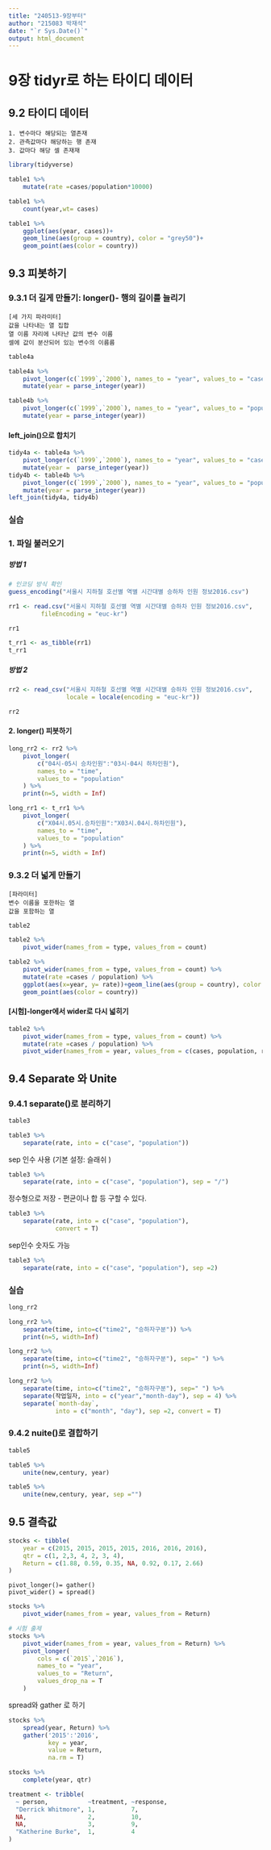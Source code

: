 ```yaml
---
title: "240513-9장부터"
author: "215083 박재석"
date: "`r Sys.Date()`"
output: html_document
---
```

# 9장 tidyr로 하는 타이디 데이터 
## 9.2 타이디 데이터
```
1. 변수마다 해당되는 열존재
2. 관측값마다 해당하는 행 존재
3. 값마다 해당 셀 존재재
```
```r
library(tidyverse)
```
```r
table1 %>% 
    mutate(rate =cases/population*10000)
```
```r
table1 %>% 
    count(year,wt= cases)
```
```r
table1 %>% 
    ggplot(aes(year, cases))+
    geom_line(aes(group = country), color = "grey50")+
    geom_point(aes(color = country))
```
## 9.3 피봇하기 
### 9.3.1 더 길게 만들기: longer()- 행의 길이를 늘리기
```
[세 가지 파라미터]
값을 나타내는 열 집합
열 이름 자리에 나타난 값의 변수 이름
셀에 값이 분산되어 있는 변수의 이름름 
```
```r
table4a
```
```r

table4a %>% 
    pivot_longer(c(`1999`,`2000`), names_to = "year", values_to = "cases") %>% 
    mutate(year = parse_integer(year))

```
```r
table4b %>% 
    pivot_longer(c(`1999`,`2000`), names_to = "year", values_to = "population") %>% 
    mutate(year = parse_integer(year))

```
#### left_join()으로 합치기 
```r
tidy4a <- table4a %>% 
    pivot_longer(c(`1999`,`2000`), names_to = "year", values_to = "cases") %>% 
    mutate(year =  parse_integer(year))
tidy4b <- table4b %>% 
    pivot_longer(c(`1999`,`2000`), names_to = "year", values_to = "population") %>% 
    mutate(year = parse_integer(year))
left_join(tidy4a, tidy4b)
```
### 실습 
### 1. 파일 불러오기 
##### 방법 1
```r
# 인코딩 방식 확인 
guess_encoding("서울시 지하철 호선별 역별 시간대별 승하차 인원 정보2016.csv")
```
```r
rr1 <- read.csv("서울시 지하철 호선별 역별 시간대별 승하차 인원 정보2016.csv",
         fileEncoding = "euc-kr")

rr1
```
```r
t_rr1 <- as_tibble(rr1)
t_rr1
```
##### 방법 2
```r
rr2 <- read_csv("서울시 지하철 호선별 역별 시간대별 승하차 인원 정보2016.csv",
                locale = locale(encoding = "euc-kr"))
```
```r
rr2
```

#### 2. longer() 피봇하기 

```r
long_rr2 <- rr2 %>% 
    pivot_longer(
        c("04시-05시 승차인원":"03시-04시 하차인원"),
        names_to = "time",
        values_to = "population"
    ) %>% 
    print(n=5, width = Inf)
```
```r
long_rr1 <- t_rr1 %>% 
    pivot_longer(
        c("X04시.05시.승차인원":"X03시.04시.하차인원"),
        names_to = "time",
        values_to = "population"
    ) %>% 
    print(n=5, width = Inf)
```
### 9.3.2 더 넓게 만들기 

```
[파라미터]
변수 이름을 포한하는 열
값을 포함하는 열 
```
```r
table2
```
```r
table2 %>% 
    pivot_wider(names_from = type, values_from = count)
```
```r
table2 %>% 
    pivot_wider(names_from = type, values_from = count) %>% 
    mutate(rate =cases / population) %>% 
    ggplot(aes(x=year, y= rate))+geom_line(aes(group = country), color = "grey50")+
    geom_point(aes(color = country))
```
#### [시험]-longer에서 wider로 다시 넓히기 
```r
table2 %>% 
    pivot_wider(names_from = type, values_from = count) %>% 
    mutate(rate =cases / population) %>% 
    pivot_wider(names_from = year, values_from = c(cases, population, rate))
```
## 9.4 Separate 와 Unite

### 9.4.1 separate()로 분리하기

```r
table3
```
```r
table3 %>% 
    separate(rate, into = c("case", "population"))
```
sep 인수 사용 (기본 설정: 슬래쉬 )
```r
table3 %>% 
    separate(rate, into = c("case", "population"), sep = "/")
```
정수형으로 저장 - 편균이나 합 등 구할 수 있다. 
```r
table3 %>% 
    separate(rate, into = c("case", "population"),
             convert = T)
```
sep인수 숫자도 가능 
```r
table3 %>% 
    separate(rate, into = c("case", "population"), sep =2)
```
### 실습 
```r
long_rr2
```

```r
long_rr2 %>% 
    separate(time, into=c("time2", "승하자구분")) %>% 
    print(n=5, width=Inf)
```
```r
long_rr2 %>% 
    separate(time, into=c("time2", "승하자구분"), sep=" ") %>% 
    print(n=5, width=Inf)
```
```r
long_rr2 %>% 
    separate(time, into=c("time2", "승하자구분"), sep=" ") %>%
    separate(작업일자, into = c("year","month-day"), sep = 4) %>% 
    separate(`month-day`,
             into = c("month", "day"), sep =2, convert = T)
```
### 9.4.2 nuite()로 결합하기 
```r
table5
```
```r
table5 %>% 
    unite(new,century, year)
```
```r
table5 %>% 
    unite(new,century, year, sep ="")
```
## 9.5 결측값

```r
stocks <- tibble(
    year = c(2015, 2015, 2015, 2015, 2016, 2016, 2016),
    qtr = c(1, 2,3, 4, 2, 3, 4),
    Return = c(1.88, 0.59, 0.35, NA, 0.92, 0.17, 2.66) 
)
```
```
pivot_longer()= gather()
pivot_wider() = spread()
```
```r
stocks %>% 
    pivot_wider(names_from = year, values_from = Return)
```
```r
# 시험 출제 
stocks %>% 
    pivot_wider(names_from = year, values_from = Return) %>% 
    pivot_longer(
        cols = c(`2015`,`2016`),
        names_to = "year",
        values_to = "Return",
        values_drop_na = T
    )
```
spread와 gather 로  하기 
```r
stocks %>% 
    spread(year, Return) %>% 
    gather('2015':'2016',
           key = year,
           value = Return,
           na.rm = T)
```
```r
stocks %>% 
    complete(year, qtr)
```
```r
treatment <- tribble(
  ~ person,           ~treatment, ~response,
  "Derrick Whitmore", 1,          7,        
  NA,                 2,          10,
  NA,                 3,          9,
  "Katherine Burke",  1,          4
)
```
